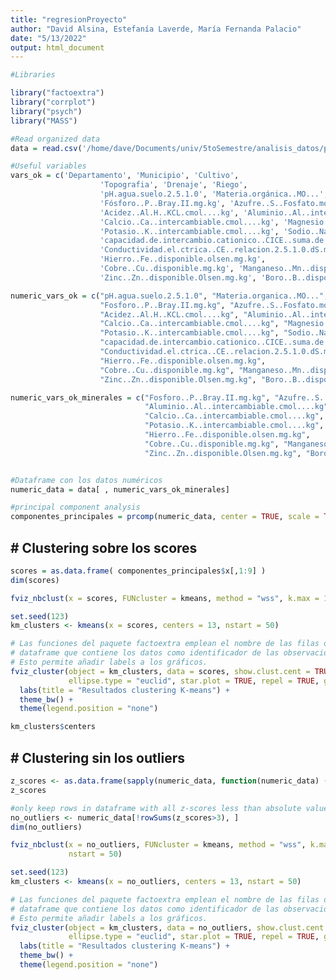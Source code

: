 ```yaml
---
title: "regresionProyecto"
author: "David Alsina, Estefanía Laverde, María Fernanda Palacio"
date: "5/13/2022"
output: html_document
---
```


```r
#Libraries

library("factoextra")
library("corrplot")
library("psych")
library("MASS")
```

```r
#Read organized data
data = read.csv('/home/dave/Documents/univ/5toSemestre/analisis_datos/proyecto/proyectoAED/proyectoAED/data_bonita.csv')
```

```r
#Useful variables 
vars_ok = c('Departamento', 'Municipio', 'Cultivo',
                    'Topografia', 'Drenaje', 'Riego',
                    'pH.agua.suelo.2.5.1.0', 'Materia.orgánica..MO...',
                    'Fósforo..P..Bray.II.mg.kg', 'Azufre..S..Fosfato.monocalcico.mg.kg',
                    'Acidez..Al.H..KCL.cmol....kg', 'Aluminio..Al..intercambiable.cmol....kg',
                    'Calcio..Ca..intercambiable.cmol....kg', 'Magnesio..Mg..intercambiable.cmol....kg',
                    'Potasio..K..intercambiable.cmol....kg', 'Sodio..Na..intercambiable.cmol....kg',
                    'capacidad.de.intercambio.cationico..CICE..suma.de.bases.cmol....kg',
                    'Conductividad.el.ctrica..CE..relacion.2.5.1.0.dS.m',
                    'Hierro..Fe..disponible.olsen.mg.kg',
                    'Cobre..Cu..disponible.mg.kg', 'Manganeso..Mn..disponible.Olsen.mg.kg',
                    'Zinc..Zn..disponible.Olsen.mg.kg', 'Boro..B..disponible.mg.kg')

numeric_vars_ok = c("pH.agua.suelo.2.5.1.0", "Materia.organica..MO...",
                    "Fosforo..P..Bray.II.mg.kg", "Azufre..S..Fosfato.monocalcico.mg.kg",
                    "Acidez..Al.H..KCL.cmol....kg", "Aluminio..Al..intercambiable.cmol....kg",
                    "Calcio..Ca..intercambiable.cmol....kg", "Magnesio..Mg..intercambiable.cmol....kg",
                    "Potasio..K..intercambiable.cmol....kg", "Sodio..Na..intercambiable.cmol....kg",
                    "capacidad.de.intercambio.cationico..CICE..suma.de.bases.cmol....kg",
                    "Conductividad.el.ctrica..CE..relacion.2.5.1.0.dS.m",
                    "Hierro..Fe..disponible.olsen.mg.kg",
                    "Cobre..Cu..disponible.mg.kg", "Manganeso..Mn..disponible.Olsen.mg.kg",
                    "Zinc..Zn..disponible.Olsen.mg.kg", "Boro..B..disponible.mg.kg")

numeric_vars_ok_minerales = c("Fosforo..P..Bray.II.mg.kg", "Azufre..S..Fosfato.monocalcico.mg.kg",
                              "Aluminio..Al..intercambiable.cmol....kg",
                              "Calcio..Ca..intercambiable.cmol....kg", "Magnesio..Mg..intercambiable.cmol....kg",
                              "Potasio..K..intercambiable.cmol....kg", "Sodio..Na..intercambiable.cmol....kg",
                              "Hierro..Fe..disponible.olsen.mg.kg",
                              "Cobre..Cu..disponible.mg.kg", "Manganeso..Mn..disponible.Olsen.mg.kg",
                              "Zinc..Zn..disponible.Olsen.mg.kg", "Boro..B..disponible.mg.kg")



```

```r
#Dataframe con los datos numéricos
numeric_data = data[ , numeric_vars_ok_minerales]
```


```r
#principal component analysis
componentes_principales = prcomp(numeric_data, center = TRUE, scale = TRUE)
```


# Clustering sobre los scores
-------------------------------------------------------------------------------------

```r
scores = as.data.frame( componentes_principales$x[,1:9] ) 
dim(scores)
```

```r
fviz_nbclust(x = scores, FUNcluster = kmeans, method = "wss", k.max = 15, nstart = 50)
```


```r
set.seed(123)
km_clusters <- kmeans(x = scores, centers = 13, nstart = 50)

# Las funciones del paquete factoextra emplean el nombre de las filas del
# dataframe que contiene los datos como identificador de las observaciones.
# Esto permite añadir labels a los gráficos.
fviz_cluster(object = km_clusters, data = scores, show.clust.cent = TRUE,
             ellipse.type = "euclid", star.plot = TRUE, repel = TRUE, geom = "points") +
  labs(title = "Resultados clustering K-means") +
  theme_bw() +
  theme(legend.position = "none")
```

```r
km_clusters$centers
```




# Clustering sin los outliers
-------------------------------------------------------------------------------------

```r
z_scores <- as.data.frame(sapply(numeric_data, function(numeric_data) (abs(numeric_data-mean(numeric_data))/sd(numeric_data))))
z_scores
```


```r
#only keep rows in dataframe with all z-scores less than absolute value of 3 
no_outliers <- numeric_data[!rowSums(z_scores>3), ]
dim(no_outliers)
```

```r
fviz_nbclust(x = no_outliers, FUNcluster = kmeans, method = "wss", k.max = 15, 
             nstart = 50)
```

```r
set.seed(123)
km_clusters <- kmeans(x = no_outliers, centers = 13, nstart = 50)

# Las funciones del paquete factoextra emplean el nombre de las filas del
# dataframe que contiene los datos como identificador de las observaciones.
# Esto permite añadir labels a los gráficos.
fviz_cluster(object = km_clusters, data = no_outliers, show.clust.cent = TRUE,
             ellipse.type = "euclid", star.plot = TRUE, repel = TRUE, geom = "points") +
  labs(title = "Resultados clustering K-means") +
  theme_bw() +
  theme(legend.position = "none")
```

